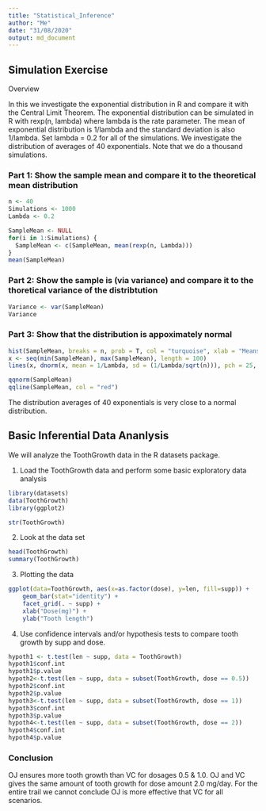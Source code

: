 ```yaml
---
title: "Statistical_Inference"
author: "Me"
date: "31/08/2020"
output: md_document
---
```

## Simulation Exercise 
Overview

In this we investigate the exponential distribution in R and compare it with the Central Limit Theorem. The exponential distribution can be simulated in R with rexp(n, lambda) where lambda is the rate parameter. The mean of exponential distribution is 1/lambda and the standard deviation is also 1/lambda. Set lambda = 0.2 for all of the simulations. We investigate the distribution of averages of 40 exponentials. Note that we do a thousand simulations.

### Part 1: Show the sample mean and compare it to the theoretical mean distribution
```r
n <- 40
Simulations <- 1000
Lambda <- 0.2

SampleMean <- NULL
for(i in 1:Simulations) {
  SampleMean <- c(SampleMean, mean(rexp(n, Lambda)))
}
mean(SampleMean)
```

### Part 2: Show the sample is (via variance) and compare it to the thoretical variance of the distribtution
```r
Variance <- var(SampleMean)
Variance
```

### Part 3: Show that the distribution is appoximately normal
```r
hist(SampleMean, breaks = n, prob = T, col = "turquoise", xlab = "Means")
x <- seq(min(SampleMean), max(SampleMean), length = 100)
lines(x, dnorm(x, mean = 1/Lambda, sd = (1/Lambda/sqrt(n))), pch = 25, col = "black")
```

```r
qqnorm(SampleMean)
qqline(SampleMean, col = "red")
```

The distribution averages of 40 exponentials is very close to a normal distribution.

## Basic Inferential Data Ananlysis
We will analyze the ToothGrowth data in the R datasets package.

1. Load the ToothGrowth data and perform some basic exploratory data analysis
```r
library(datasets)
data(ToothGrowth)
library(ggplot2)

str(ToothGrowth)
```

2. Look at the data set
```r
head(ToothGrowth)
summary(ToothGrowth)
```

3. Plotting the data
```r
ggplot(data=ToothGrowth, aes(x=as.factor(dose), y=len, fill=supp)) +
    geom_bar(stat="identity") +
    facet_grid(. ~ supp) +
    xlab("Dose(mg)") +
    ylab("Tooth length")
```

4. Use confidence intervals and/or hypothesis tests to compare tooth growth by supp and dose.
```r
hypoth1 <- t.test(len ~ supp, data = ToothGrowth)
hypoth1$conf.int
hypoth1$p.value
hypoth2<-t.test(len ~ supp, data = subset(ToothGrowth, dose == 0.5))
hypoth2$conf.int
hypoth2$p.value
hypoth3<-t.test(len ~ supp, data = subset(ToothGrowth, dose == 1))
hypoth3$conf.int
hypoth3$p.value
hypoth4<-t.test(len ~ supp, data = subset(ToothGrowth, dose == 2))
hypoth4$conf.int
hypoth4$p.value
```

### Conclusion
OJ ensures more tooth growth than VC for dosages 0.5 & 1.0. OJ and VC gives the same amount of tooth growth for dose amount 2.0 mg/day. For the entire trail we cannot conclude OJ is more effective that VC for all scenarios.